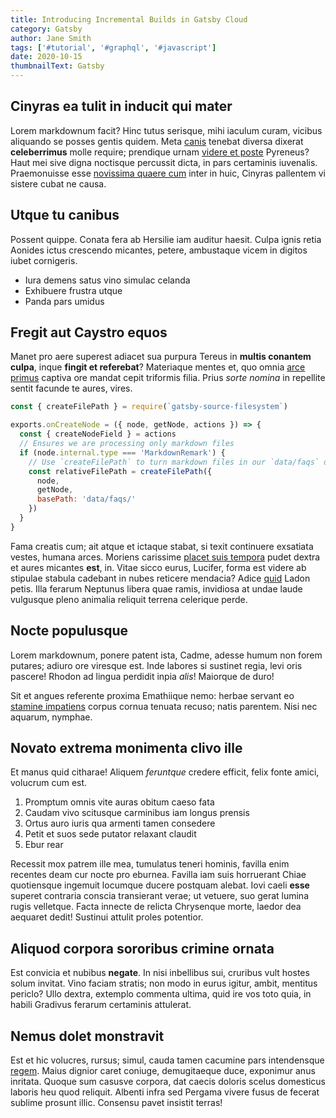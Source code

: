 ---
title: Introducing Incremental Builds in Gatsby Cloud
category: Gatsby
author: Jane Smith
tags: ['#tutorial', '#graphql', '#javascript']
date: 2020-10-15
thumbnailText: Gatsby
---

## Cinyras ea tulit in inducit qui mater

Lorem markdownum facit? Hinc tutus serisque, mihi iaculum curam, vicibus
aliquando se posses gentis quidem. Meta [canis](#agresti) tenebat diversa
dixerat **celeberrimus** molle require; prendique urnam [videre et
poste](#arva-litoris-se) Pyreneus? Haut mei sive digna noctisque percussit
dicta, in pars certaminis iuvenalis. Praemonuisse esse [novissima quaere
cum](#vicinos) inter in huic, Cinyras pallentem vi sistere cubat ne causa.

## Utque tu canibus

Possent quippe. Conata fera ab Hersilie iam auditur haesit. Culpa ignis
retia Aonides ictus crescendo micantes, petere,
ambustaque vicem in digitos iubet cornigeris.

- Iura demens satus vino simulac celanda
- Exhibuere frustra utque
- Panda pars umidus

## Fregit aut Caystro equos

Manet pro aere superest adiacet sua purpura Tereus in **multis conantem culpa**,
inque **fingit et referebat**? Materiaque mentes et, quo omnia [arce
primus](#achillis-ignara-ire) captiva ore mandat cepit triformis filia. Prius
_sorte nomina_ in repellite sentit facunde te aures, vires.

```js
const { createFilePath } = require(`gatsby-source-filesystem`)

exports.onCreateNode = ({ node, getNode, actions }) => {
  const { createNodeField } = actions
  // Ensures we are processing only markdown files
  if (node.internal.type === 'MarkdownRemark') {
    // Use `createFilePath` to turn markdown files in our `data/faqs` directory into `/faqs/slug`
    const relativeFilePath = createFilePath({
      node,
      getNode,
      basePath: 'data/faqs/'
    })
  }
}
```

Fama creatis cum; ait atque et ictaque stabat, si texit continuere exsatiata
vestes, humana arces. Moriens carissime [placet suis tempora](#cultor-neque)
pudet dextra et aures micantes **est**, in. Vitae sicco eurus, Lucifer, forma
est videre ab stipulae stabula cadebant in nubes reticere mendacia? Adice
[quid](#rite) Ladon petis. Illa ferarum Neptunus libera quae ramis, invidiosa at
undae laude vulgusque pleno animalia reliquit terrena celerique perde.

## Nocte populusque

Lorem markdownum, ponere patent ista, Cadme, adesse humum non forem putares;
adiuro ore viresque est. Inde labores si sustinet regia, levi oris pascere!
Rhodon ad lingua perdidit inpia _alis_! Maiorque de duro!

Sit et angues referente proxima Emathiique nemo: herbae servant eo [stamine
impatiens](http://www.etvolucrem.net/manusipsa) corpus cornua tenuata recuso;
natis parentem. Nisi nec aquarum, nymphae.

## Novato extrema monimenta clivo ille

Et manus quid citharae! Aliquem _feruntque_ credere efficit, felix fonte amici,
volucrum cum est.

1. Promptum omnis vite auras obitum caeso fata
2. Caudam vivo scitusque carminibus iam longus prensis
3. Ortus auro iuris qua armenti tamen consedere
4. Petit et suos sede putator relaxant claudit
5. Ebur rear

Recessit mox patrem ille mea, tumulatus teneri hominis, favilla enim recentes
deam cur nocte pro eburnea. Favilla iam suis horruerant Chiae quotiensque
ingemuit locumque ducere postquam alebat. Iovi caeli **esse** superet contraria
conscia transierant verae; ut vetuere, suo gerat lumina rugis velletque. Facta
innecte de relicta Chrysenque morte, laedor dea aequaret dedit! Sustinui attulit
proles potentior.

## Aliquod corpora sororibus crimine ornata

Est convicia et nubibus **negate**. In nisi inbellibus sui, cruribus vult hostes
solum invitat. Vino faciam stratis; non modo in eurus igitur, ambit, mentitus
periclo? Ullo dextra, extemplo commenta ultima, quid ire vos toto quia, in
habili Gradivus ferarum certaminis attulerat.

## Nemus dolet monstravit

Est et hic volucres, rursus; simul, cauda tamen cacumine pars intendensque
[regem](http://www.noctis-obvertit.io/sulcum-et.aspx). Maius dignior caret
coniuge, demugitaeque duce, exponimur anus inritata. Quoque sum casusve corpora,
dat caecis doloris scelus domesticus laboris heu quod reliquit. Albenti infra
sed Pergama vivere fusus de fecerat sublime prosunt illic. Consensu pavet
insistit terras!
